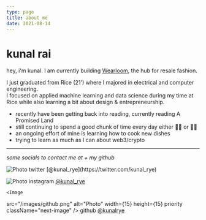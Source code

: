 ```yaml
---
type: page
title: about me
date: 2021-08-14
---
```


# kunal rai

hey, i'm kunal. I am currently building [Wearloom](https://wearloom.com), the hub for resale fashion.

I just graduated from Rice (21') where I majored in electrical and computer engineering.  
I focused on applied machine learning and data science during my time at Rice while also learning a bit about design & entrepreneurship.    
 
- recently have been getting back into reading, currently reading A Promised Land
- still continuing to spend a good chunk of time every day either 🏋🏽 or 🚴‍♂️  
- an ongoing effort of mine is learning how to cook new dishes
- trying to learn as much as I can about web3/crypto

---

_some socials to contact me at + my github_


<div>
  <Image
  src="/images/twitter.png"
  alt="Photo"
  width={15}
  height={15}
  priority
  className="next-image"
  /> twitter [@kunal_rye](https://twitter.com/kunal_rye)


  <Image
  src="/images/instagram.png"
  alt="Photo"
  width={15}
  height={15}
  priority
  className="next-image"
  /> instagram [@kunal_rye](https://instagram.com/kunal_rye)

    <Image
  src="/images/github.png"
  alt="Photo"
  width={15}
  height={15}
  priority
  className="next-image"
  /> github [@kunalrye](https://github.com/kunalrye)

</div>
